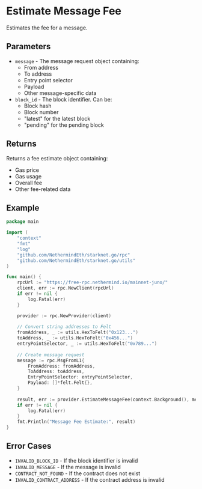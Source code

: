 # Estimate Message Fee

Estimates the fee for a message.

## Parameters

- `message` - The message request object containing:
  - From address
  - To address
  - Entry point selector
  - Payload
  - Other message-specific data
- `block_id` - The block identifier. Can be:
  - Block hash
  - Block number
  - "latest" for the latest block
  - "pending" for the pending block

## Returns

Returns a fee estimate object containing:
- Gas price
- Gas usage
- Overall fee
- Other fee-related data

## Example

```go
package main

import (
	"context"
	"fmt"
	"log"
	"github.com/NethermindEth/starknet.go/rpc"
	"github.com/NethermindEth/starknet.go/utils"
)

func main() {
	rpcUrl := "https://free-rpc.nethermind.io/mainnet-juno/"
	client, err := rpc.NewClient(rpcUrl)
	if err != nil {
		log.Fatal(err)
	}

	provider := rpc.NewProvider(client)
	
	// Convert string addresses to Felt
	fromAddress, _ := utils.HexToFelt("0x123...")
	toAddress, _ := utils.HexToFelt("0x456...")
	entryPointSelector, _ := utils.HexToFelt("0x789...")
	
	// Create message request
	message := rpc.MsgFromL1{
		FromAddress: fromAddress,
		ToAddress: toAddress,
		EntryPointSelector: entryPointSelector,
		Payload: []*felt.Felt{},
	}
	
	result, err := provider.EstimateMessageFee(context.Background(), message, rpc.BlockID{Tag: "latest"})
	if err != nil {
		log.Fatal(err)
	}
	fmt.Println("Message Fee Estimate:", result)
}
```

## Error Cases

- `INVALID_BLOCK_ID` - If the block identifier is invalid
- `INVALID_MESSAGE` - If the message is invalid
- `CONTRACT_NOT_FOUND` - If the contract does not exist
- `INVALID_CONTRACT_ADDRESS` - If the contract address is invalid 